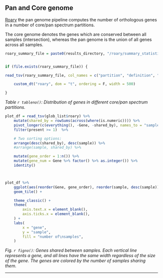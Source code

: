 


## Pan and Core genome

[Roary](https://sanger-pathogens.github.io/Roary/) the pan genome pipeline computes the number of orthologous genes in a number of core/pan spectrum partitions.

The core genome denotes the genes which are conserved between all samples (intersection), whereas the pan genome is the union of all genes across all samples.

```r


roary_summary_file = paste0(results_directory, "/roary/summary_statistics.txt")


if (file.exists(roary_summary_file)) {

read_tsv(roary_summary_file, col_names = c("partition", "definition", "count")) %>% 

    custom_dt("roary", dom = "t", ordering = F, width = 500)

}

```

*Table `r tableno()`: Distribution of genes in different core/pan spectrum partitions.*



```r

plot_df = read_tsv(glob_list$roary) %>% 
    mutate(shared_by = rowSums(across(where(is.numeric)))) %>%
    pivot_longer(c(everything(), -Gene, -shared_by), names_to = "sample", values_to = "present") %>% 
    filter(present >= 1)  %>%

    # Two sorting options:
    arrange(desc(shared_by), desc(sample)) %>% 
    #arrange(sample, shared_by) %>% 

    mutate(gene_order = 1:n()) %>% 
    mutate(gene_num = Gene %>% factor() %>% as.integer()) %>% 
    identity()



plot_df %>%
    ggplot(aes(reorder(Gene, gene_order), reorder(sample, desc(sample)), fill = factor(shared_by))) +
    geom_tile() +

    theme_classic() +
    theme(
        axis.text.x = element_blank(),
        axis.ticks.x = element_blank(),
    ) +
    labs(
        x = "gene",
        y = "sample",
        fill = "number of\nsamples",
    )

```

*Fig. `r figno()`: Genes shared between samples. Each vertical line represents a gene, and all lines have the same width regardless of the size of the gene. The genes are colored by the number of samples sharing them.*


---




